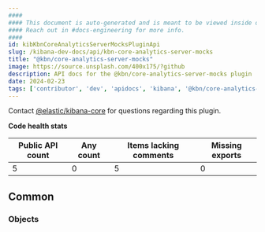 ```yaml
---
####
#### This document is auto-generated and is meant to be viewed inside our experimental, new docs system.
#### Reach out in #docs-engineering for more info.
####
id: kibKbnCoreAnalyticsServerMocksPluginApi
slug: /kibana-dev-docs/api/kbn-core-analytics-server-mocks
title: "@kbn/core-analytics-server-mocks"
image: https://source.unsplash.com/400x175/?github
description: API docs for the @kbn/core-analytics-server-mocks plugin
date: 2024-02-23
tags: ['contributor', 'dev', 'apidocs', 'kibana', '@kbn/core-analytics-server-mocks']
---
```




Contact [@elastic/kibana-core](https://github.com/orgs/elastic/teams/kibana-core) for questions regarding this plugin.

**Code health stats**

| Public API count  | Any count | Items lacking comments | Missing exports |
|-------------------|-----------|------------------------|-----------------|
| 5 | 0 | 5 | 0 |

## Common

### Objects
<DocDefinitionList data={kbnCoreAnalyticsServerMocksObj.common.objects}/>

